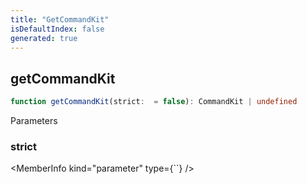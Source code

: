```yaml
---
title: "GetCommandKit"
isDefaultIndex: false
generated: true
---
```



<!-- This file was generated from the CommandKit source. Do not modify. Instead, re-run the "docgen" script -->


## getCommandKit

<GenerationInfo sourceFile="packages/commandkit/src/context/async-context.ts" sourceLine="104" packageName="commandkit" />



```ts title="Signature"
function getCommandKit(strict:  = false): CommandKit | undefined
```
Parameters

### strict

<MemberInfo kind="parameter" type={``} />

